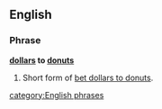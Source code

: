 ==English==

===Phrase===
'''[[dollars]] to [[donuts]]'''

# Short form of [[bet dollars to donuts]].

[[category:English phrases]]
